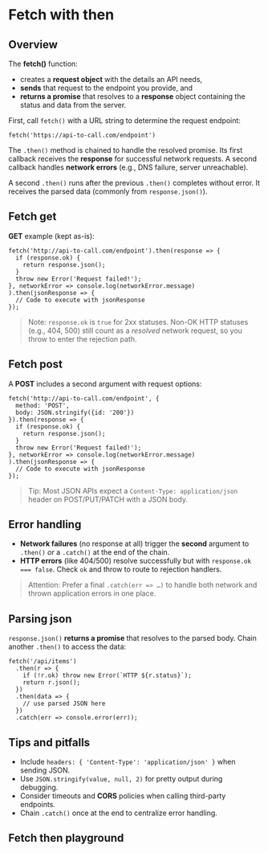 # Fetch with then

## Overview
The **fetch()** function:
- creates a **request object** with the details an API needs,
- **sends** that request to the endpoint you provide, and
- **returns a promise** that resolves to a **response** object containing the status and data from the server.

First, call `fetch()` with a URL string to determine the request endpoint:

~~~
fetch('https://api-to-call.com/endpoint')
~~~

The `.then()` method is chained to handle the resolved promise. Its first callback receives the **response** for successful network requests. A second callback handles **network errors** (e.g., DNS failure, server unreachable).

A second `.then()` runs after the previous `.then()` completes without error. It receives the parsed data (commonly from `response.json()`).

## Fetch get
**GET** example (kept as-is):

~~~
fetch('http://api-to-call.com/endpoint').then(response => {
  if (response.ok) {
    return response.json();
  }
  throw new Error('Request failed!');
}, networkError => console.log(networkError.message)
).then(jsonResponse => {
  // Code to execute with jsonResponse
});
~~~

> Note: `response.ok` is `true` for 2xx statuses. Non-OK HTTP statuses (e.g., 404, 500) still count as a *resolved* network request, so you throw to enter the rejection path.

## Fetch post
A **POST** includes a second argument with request options:

~~~
fetch('http://api-to-call.com/endpoint', {
  method: 'POST',
  body: JSON.stringify({id: '200'})
}).then(response => {
  if (response.ok) {
    return response.json();
  }
  throw new Error('Request failed!');
}, networkError => console.log(networkError.message)
).then(jsonResponse => {
  // Code to execute with jsonResponse
});
~~~

> Tip: Most JSON APIs expect a `Content-Type: application/json` header on POST/PUT/PATCH with a JSON body.

## Error handling
- **Network failures** (no response at all) trigger the **second** argument to `.then()` *or* a `.catch()` at the end of the chain.
- **HTTP errors** (like 404/500) resolve successfully but with `response.ok === false`. Check `ok` and throw to route to rejection handlers.

> Attention: Prefer a final `.catch(err => …)` to handle both network and thrown application errors in one place.

## Parsing json
`response.json()` **returns a promise** that resolves to the parsed body. Chain another `.then()` to access the data:

~~~
fetch('/api/items')
  .then(r => {
    if (!r.ok) throw new Error(`HTTP ${r.status}`);
    return r.json();
  })
  .then(data => {
    // use parsed JSON here
  })
  .catch(err => console.error(err));
~~~

## Tips and pitfalls
- Include `headers: { 'Content-Type': 'application/json' }` when sending JSON.
- Use `JSON.stringify(value, null, 2)` for pretty output during debugging.
- Consider timeouts and **CORS** policies when calling third-party endpoints.
- Chain `.catch()` once at the end to centralize error handling.

## Fetch then playground

<FetchThenDemo />